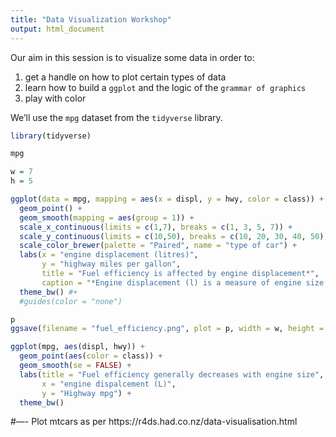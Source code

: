 ```yaml
---
title: "Data Visualization Workshop"
output: html_document
---
```


Our aim in this session is to visualize some data in order to:

1. get a handle on how to plot certain types of data
2. learn how to build a `ggplot` and the logic of the `grammar of graphics`
3. play with color

We'll use the `mpg` dataset from the `tidyverse` library.
```r
library(tidyverse)

mpg
```



```r
w = 7
h = 5

ggplot(data = mpg, mapping = aes(x = displ, y = hwy, color = class)) +
  geom_point() +
  geom_smooth(mapping = aes(group = 1)) +
  scale_x_continuous(limits = c(1,7), breaks = c(1, 3, 5, 7)) + 
  scale_y_continuous(limits = c(10,50), breaks = c(10, 20, 30, 40, 50)) + 
  scale_color_brewer(palette = "Paired", name = "type of car") + 
  labs(x = "engine displacement (litres)", 
       y = "highway miles per gallon",
       title = "Fuel efficiency is affected by engine displacement*",
       caption = "*Engine displacement (l) is a measure of engine size. \n Larger cars (e.g. subcompacts and SUVs) are less fuel efficient \n than smaller cars (e.g. compact and midsize cars).") +
  theme_bw() #+
  #guides(color = "none")

p
ggsave(filename = "fuel_efficiency.png", plot = p, width = w, height = h)
```












```r
ggplot(mpg, aes(displ, hwy)) +
  geom_point(aes(color = class)) +
  geom_smooth(se = FALSE) +
  labs(title = "Fuel efficiency generally decreases with engine size",
       x = "engine dispalcement (L)",
       y = "Highway mpg") +
  theme_bw()

```

#----
Plot mtcars as per
https://r4ds.had.co.nz/data-visualisation.html




